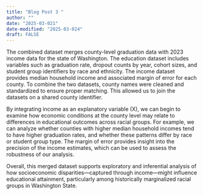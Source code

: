 ```yaml
---
title: "Blog Post 3 "
author: ""
date: "2025-03-021"
date-modified: "2025-03-024"
draft: FALSE
---
```

The combined dataset merges county-level graduation data with 2023 income data for the state of Washington. The education dataset includes variables such as graduation rate, dropout counts by year, cohort sizes, and student group identifiers by race and ethnicity. The income dataset provides median household income and associated margin of error for each county. To combine the two datasets, county names were cleaned and standardized to ensure proper matching. This allowed us to join the datasets on a shared county identifier.

By integrating income as an explanatory variable (X), we can begin to examine how economic conditions at the county level may relate to differences in educational outcomes across racial groups. For example, we can analyze whether counties with higher median household incomes tend to have higher graduation rates, and whether these patterns differ by race or student group type. The margin of error provides insight into the precision of the income estimates, which can be used to assess the robustness of our analysis.

Overall, this merged dataset supports exploratory and inferential analysis of how socioeconomic disparities—captured through income—might influence educational attainment, particularly among historically marginalized racial groups in Washington State.
